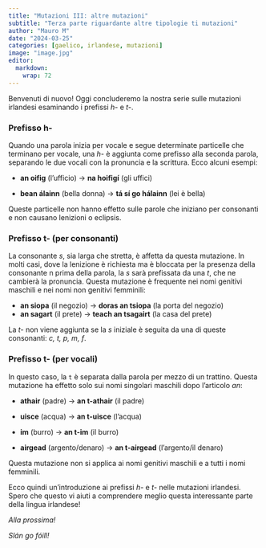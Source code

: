 ```yaml
---
title: "Mutazioni III: altre mutazioni"
subtitle: "Terza parte riguardante altre tipologie ti mutazioni"
author: "Mauro M"
date: "2024-03-25"
categories: [gaelico, irlandese, mutazioni]
image: "image.jpg"
editor: 
  markdown: 
    wrap: 72
---
```


Benvenuti di nuovo! Oggi concluderemo la nostra serie sulle mutazioni
irlandesi esaminando i prefissi *h-* e *t-*.

### Prefisso h-

Quando una parola inizia per vocale e segue determinate particelle che
terminano per vocale, una *h-* è aggiunta come prefisso alla seconda
parola, separando le due vocali con la pronuncia e la scrittura. Ecco
alcuni esempi:

-   **an oifig** (l'ufficio) -\> **na hoifigí** (gli uffici)

-   **bean álainn** (bella donna) -\> **tá sí go hálainn** (lei è bella)

Queste particelle non hanno effetto sulle parole che iniziano per
consonanti e non causano lenizioni o eclipsis.

### Prefisso t- (per consonanti)

La consonante *s*, sia larga che stretta, è affetta da questa mutazione.
In molti casi, dove la lenizione è richiesta ma è bloccata per la
presenza della consonante n prima della parola, la *s* sarà prefissata
da una *t*, che ne cambierà la pronuncia. Questa mutazione è frequente
nei nomi genitivi maschili e nei nomi non genitivi femminili:

-   **an siopa** (il negozio) -\> **doras an tsiopa** (la porta del
    negozio)
-   **an sagart** (il prete) -\> **teach an tsagairt** (la casa del
    prete)

La *t-* non viene aggiunta se la *s* iniziale è seguita da una di queste
consonanti: *c, t, p, m, f*.

### Prefisso t- (per vocali)

In questo caso, la `t` è separata dalla parola per mezzo di un trattino.
Questa mutazione ha effetto solo sui nomi singolari maschili dopo
l'articolo *an*:

-   **athair** (padre) -\> **an t-athair** (il padre)

-   **uisce** (acqua) -\> **an t-uisce** (l'acqua)

-   **im** (burro) -\> **an t-im** (il burro)

-   **airgead** (argento/denaro) -\> **an t-airgead** (l'argento/il
    denaro)

Questa mutazione non si applica ai nomi genitivi maschili e a tutti i
nomi femminili.

Ecco quindi un'introduzione ai prefissi *h-* e *t-* nelle mutazioni
irlandesi. Spero che questo vi aiuti a comprendere meglio questa
interessante parte della lingua irlandese!

*Alla prossima!*

*Slán go fóill!*
